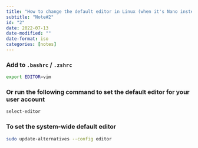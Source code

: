 ```yaml
---
title: "How to change the default editor in Linux (when it's Nano instead of Vim)"
subtitle: "Note#2"
id: "2"
date: 2022-07-13
date-modified: ""
date-format: iso
categories: [notes]
---
```

### Add to `.bashrc` / `.zshrc`

```bash
export EDITOR=vim
```

### Or run the following command to set the default editor for your user account

```bash
select-editor
```

### To set the system-wide default editor

```bash
sudo update-alternatives --config editor
```
